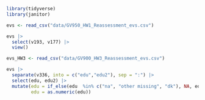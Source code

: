 ```r
library(tidyverse)
library(janitor)
```

```r
evs <- read_csv("data/GV950_HW1_Reassessment_evs.csv")

evs |> 
  select(v193, v177) |> 
  view()
```

```r
evs_HW3 <- read_csv("data/GV900_HW3_Reassessment_evs.csv")

evs |> 
  separate(v336, into = c("edu","edu2"), sep = ":") |>
  select(edu, edu2) |>
  mutate(edu = if_else(edu  %in% c("na", "other missing", "dk"), NA, edu),
         edu = as.numeric(edu))
```
